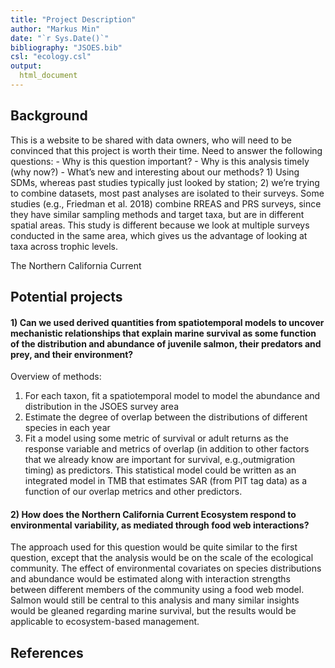 ```yaml
---
title: "Project Description"
author: "Markus Min"
date: "`r Sys.Date()`"
bibliography: "JSOES.bib"
csl: "ecology.csl"
output:
  html_document
---
```


## Background

This is a website to be shared with data owners, who will need to be convinced that this project is worth their time. Need to answer the following questions:
- Why is this question important?
- Why is this analysis timely (why now?)
- What's new and interesting about our methods? 1) Using SDMs, whereas past studies typically just looked by station; 2) we're trying to combine datasets, most past analyses are isolated to their surveys. Some studies (e.g., Friedman et al. 2018) combine RREAS and PRS surveys, since they have similar sampling methods and target taxa, but are in different spatial areas. This study is different because we look at multiple surveys conducted in the same area, which gives us the advantage of looking at taxa across trophic levels.


The Northern California Current





## Potential projects

#### 1) Can we used derived quantities from spatiotemporal models to uncover mechanistic relationships that explain marine survival as some function of the distribution and abundance of juvenile salmon, their predators and prey, and their environment?

Overview of methods:

1. For each taxon, fit a spatiotemporal model to model the abundance and distribution in the JSOES survey area
2. Estimate the degree of overlap between the distributions of different species in each year
3. Fit a model using some metric of survival or adult returns as the response variable and metrics of overlap (in addition to other factors that we already know are important for survival, e.g.,outmigration timing) as predictors. This statistical model could be written as an integrated model in TMB that estimates SAR (from PIT tag data) as a function of our overlap metrics and other predictors.


#### 2) How does the Northern California Current Ecosystem respond to environmental variability, as mediated through food web interactions?

The approach used for this question would be quite similar to the first question, except that the analysis would be on the scale of the ecological community. The effect of environmental covariates on species distributions and abundance would be estimated along with interaction strengths between different members of the community using a food web model. Salmon would still be central to this analysis and many similar insights would be gleaned regarding marine survival, but the results would be applicable to ecosystem-based management.

## References 

<br>
